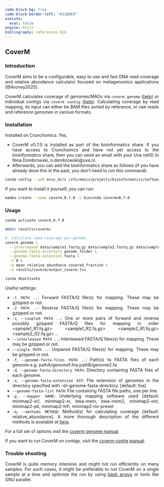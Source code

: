 ---
code-block-bg: true
code-block-border-left: "#31BAE9"
execute:
  eval: false
engine: knitr
bibliography: references.bib
---

::: {style="text-align: justify"}
## CoverM

### Introduction

CoverM aims to be a configurable, easy to use and fast DNA read coverage and relative abundance calculator focused on metagenomics applications [@Aroney2025].

CoverM calculates coverage of genomes/MAGs via `coverm genome` ([help](https://wwood.github.io/CoverM/coverm-genome.html)) or individual contigs via `coverm contig` ([help](https://wwood.github.io/CoverM/coverm-contig.html)). Calculating coverage by read mapping, its input can either be BAM files sorted by reference, or raw reads and reference genomes in various formats.

### Installation

Installed on Crunchomics: Yes,

-   CoverM v0.7.0 is installed as part of the bioinformatics share. If you have access to Crunchomics and have not yet access to the bioinformatics share, then you can send an email with your Uva netID to Nina Dombrowski, n.dombrowski\@uva.nl.
-   Afterwards, you can add the bioinformatics share as follows (if you have already done this in the past, you don't need to run this command):

```{bash}
conda config --add envs_dirs /zfs/omics/projects/bioinformatics/software/miniconda3/envs/
```

If you want to install it yourself, you can run:

```{bash}
mamba create --name coverm_0.7.0 -c bioconda coverm=0.7.0
```

### Usage

```{bash}
conda activate coverm_0.7.0

mkdir results/coverm/

#  Calculate read coverage per-genome
coverm genome \
  --interleaved data/sample1.fastq.gz data/sample2.fastq.gz data/sample3.fastq.gz \
  --genome-fasta-directory genome_folder \
  --genome-fasta-extension fasta \
  -t 8 \
  -m mean relative_abundance covered_fraction \
  -o results/coverm/output_coverm.tsv

conda deactivate
```

Useful settings:

- `-1 PATH ..`: Forward FASTA/Q file(s) for mapping. These may be gzipped or not. 
- `-2 PATH ..`: Reverse FASTA/Q file(s) for mapping. These may be gzipped or not. 
- `-c`, `--coupled PATH ..`: One or more pairs of forward and reverse possibly gzipped FASTA/Q files for mapping in order \<sample1_R1.fq.gz\> \<sample1_R2.fq.gz\> \<sample2_R1.fq.gz\> \<sample2_R2.fq.gz\> .. 
- `--interleaved PATH ..`: Interleaved FASTA/Q files(s) for mapping. These may be gzipped or not. 
- `--single PATH ..`: Unpaired FASTA/Q files(s) for mapping. These may be gzipped or not. 
- `-f`, `--genome-fasta-files PATH ..`: Path(s) to FASTA files of each genome e.g. pathA/genome1.fna pathB/genome2.fa. 
- `-d`, `--genome-fasta-directory PATH`: Directory containing FASTA files of each genome. 
- `-x`, `--genome-fasta-extension EXT`: File extension of genomes in the directory specified with -d/--genome-fasta-directory. \[default: fna\] 
- `--genome-fasta-list PATH`: File containing FASTA file paths, one per line. 
- `-p,` `--mapper NAME`: Underlying mapping software used \[default: minimap2-sr\]. minimap2-sr, bwa-mem, bwa-mem2, minimap2-ont, minimap2-pb, minimap2-hifi, minimap2-no-preset 
- `-m`, `--methods METHOD`: Method(s) for calculating coverage \[default: relative_abundance\]. A more thorough description of the different methods is available at [here](https://github.com/wwood/CoverM#calculation-methods).

For a full set of options visit the [coverm genome manual](https://wwood.github.io/CoverM/coverm-genome.html).

If you want to run CoverM on contigs, visit the [coverm contig manual](https://wwood.github.io/CoverM/coverm-contig.html).

### Trouble shooting

CoverM is quite memory intensive and might not run efficiently on many samples. For such cases, it might be preferable to run CoverM on a single sample at a time and optimize the run by using [bash arrays](https://ndombrowski.github.io/cli_workshop/source/hpc_howto.html) or tools like GNU parallel.
:::